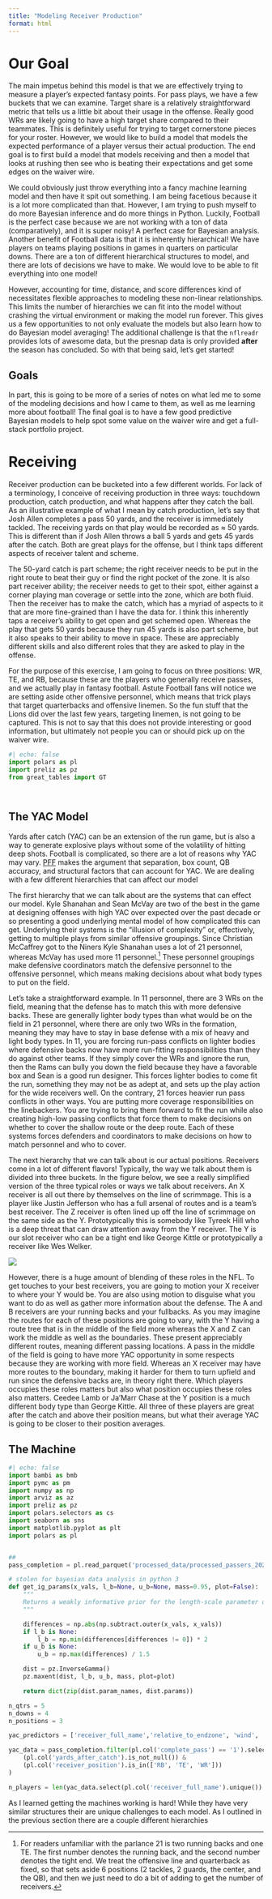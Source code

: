 ```yaml
---
title: "Modeling Receiver Production"
format: html
---
```


# Our Goal

The main impetus behind this model is that we are effectively trying to measure a player's expected fantasy points. For pass plays, we have a few buckets that we can examine. Target share is a relatively straightforward metric that tells us a little bit about their usage in the offense. Really good WRs are likely going to have a high target share compared to their teammates. This is definitely useful for trying to target cornerstone pieces for your roster. However, we would like to build a model that models the expected performance of a player versus their actual production. The end goal is to first build a model that models receiving and then a model that looks at rushing then see who is beating their expectations and get some edges on the waiver wire. 

We could obviously just throw everything into a fancy machine learning model and then have it spit out something. I am being facetious because it is a lot more complicated than that. However, I am trying to push myself to do more Bayesian inference and do more things in Python. Luckily, Football is the perfect case because we are not working with a ton of data (comparatively), and it is super noisy! A perfect case for Bayesian analysis. Another benefit of Football data is that it is inherently hierarchical! We have players on teams playing positions in games in quarters on particular downs. There are a ton of different hierarchical structures to model, and there are lots of decisions we have to make. We would love to be able to fit everything into one model! 

However, accounting for time, distance, and score differences kind of necessitates flexible approaches to modeling these non-linear relationships. This limits the number of hierarchies we can fit into the model without crashing the virtual environment or making the model run forever. This gives us a few opportunities to not only evaluate the models but also learn how to do Bayesian model averaging! The additional challenge is that the `nflreadr` provides lots of awesome data, but the presnap data is only provided **after** the season has concluded. So with that being said, let's get started! 


## Goals 

In part, this is going to be more of a series of notes on what led me to some of the modeling decisions and how I came to them, as well as me learning more about football! The final goal is to have a few good predictive Bayesian models to help spot some value on the waiver wire and get a full-stack portfolio project. 

# Receiving

Receiver production can be bucketed into a few different worlds. For lack of a terminology, I conceive of receiving production in three ways: touchdown production, catch production, and what happens after they catch the ball.  As an illustrative example of what I mean by catch production, let's say that Josh Allen completes a pass 50 yards, and the receiver is immediately tackled.  The receiving yards on that play would be recorded as $\approx$ 50 yards. This is different than if Josh Allen throws a ball 5 yards and gets 45 yards after the catch. Both are great plays for the offense, but I think taps different aspects of receiver talent and scheme. 

The 50-yard catch is part scheme; the right receiver needs to be put in the right route to beat their guy or find the right pocket of the zone. It is also part receiver ability; the receiver needs to get to their spot, either against a corner playing man coverage or settle into the zone, which are both fluid. Then the receiver has to make the catch, which has a myriad of aspects to it that are more fine-grained than I have the data for. I think this inherently taps a receiver's ability to get open and get schemed open. Whereas the play that gets 50 yards because they run 45 yards is also part scheme, but it also speaks to their ability to move in space. These are appreciably different skills and also different roles that they are asked to play in the offense. 

For the purpose of this exercise, I am going to focus on three positions: WR, TE, and RB, because these are the players who generally receive passes, and we actually play in fantasy football. Astute Football fans will notice we are setting aside other offensive personnel, which means that trick plays that target quarterbacks and offensive linemen. So the fun stuff that the Lions did over the last few years, targeting linemen, is not going to be captured. This is not to say that this does not provide interesting or good information, but ultimately not people you can or should pick up on the waiver wire. 

```python
#| echo: false
import polars as pl 
import preliz as pz 
from great_tables import GT 




```

## The YAC Model

Yards after catch (YAC) can be an extension of the run game, but is also a way to generate explosive plays without some of the volatility of hitting deep shots. Football is complicated, so there are a lot of reasons why YAC may vary. [PFF](https://www.pff.com/news/nfl-pff-data-study-yards-after-the-catch-determined-factors-before-the-catch) makes the argument that separation, box count, QB accuracy, and structural factors that can account for YAC.   We are dealing with a few different hierarchies that can affect our model

The first hierarchy that we can talk about are the systems that can effect our model. Kyle Shanahan and Sean McVay are two of the best in the game at designing offenses with high YAC over expected over the past decade or so presenting a good underlying mental model of how complicated this can get.  Underlying their systems is the "illusion of complexity" or, effectively,  getting to multiple plays from similar offensive groupings.  Since Christian McCaffrey got to the Niners Kyle Shanahan uses a lot of 21 personnel, whereas McVay has used more 11 personnel.^[ For readers unfamiliar with the parlance 21 is two running backs and one TE. The first number denotes the running back, and the second number denotes the tight end. We treat the offensive line and quarterback as fixed, so that sets aside 6 positions (2 tackles, 2 guards, the center, and the QB), and then we just need to do a bit of adding to get the number of receivers.] These personnel groupings make defensive coordinators match the defensive personnel to the offensive personnel, which means making decisions about what body types to put on the field. 

Let's take a straightforward example. In 11 personnel, there are 3 WRs on the field, meaning that the defense has to match this with more defensive backs. These are generally lighter body types than what would be on the field in 21 personnel, where there are only two WRs in the formation, meaning they may have to stay in base defense with a mix of heavy and light body types.  In 11, you are forcing run-pass conflicts on lighter bodies where defensive backs now have more run-fitting responsibilities than they do against other teams. If they simply cover the WRs and ignore the run, then the Rams can bully you down the field because they have a favorable box and Sean is a good run designer. This forces lighter bodies to come fit the run, something they may not be as adept at, and sets up the play action for the wide receivers well. On the contrary, 21 forces heavier run pass conflicts in other ways. You are putting more coverage responsibilities on the linebackers. You are trying to bring them forward to fit the run while also creating high-low passing conflicts that force them to make decisions on whether to cover the shallow route or the deep route. Each of these systems forces defenders and coordinators to make decisions on how to match personnel and who to cover. 

The next hierarchy that we can talk about is our actual positions. Receivers come in a lot of different flavors! Typically, the way we talk about them is divided into three buckets. In the figure below, we see a really simplified version of the three typical roles or ways we talk about receivers. An X receiver is all out there by themselves on the line of scrimmage.  This is a player like Justin Jefferson who has a full arsenal of routes and is a team's best receiver. The Z receiver is often lined up off the line of scrimmage on the same side as the Y. Prototypically this is somebody like Tyreek Hill who is a deep threat that can draw attention away from the Y receiver. The Y is our slot receiver who can be a tight end like George Kittle or prototypically a receiver like Wes Welker. 

![](receivers.png)

However, there is a huge amount of blending of these roles in the NFL. To get touches to your best receivers, you are going to motion your X receiver to where your Y would be. You are also using motion to disguise what you want to do as well as gather more information about the defense. The A and B receivers are your running backs and your fullbacks. As you may imagine the routes for each of these positions are going to vary, with the Y having a route tree that is in the middle of the field more whereas the X and Z can work the middle as well as the boundaries. These present appreciably different routes, meaning different passing locations. A pass in the middle of the field is going to have more YAC opportunity in some respects because they are working with more field. Whereas an X receiver may have more routes to the boundary, making it harder for them to turn upfield and run since the defensive backs are, in theory right there. Which players occupies these roles matters but also what position occupies these roles also matters. Ceedee Lamb or Ja'Marr Chase at the Y position is a much different body type than George Kittle. All three of these players are great after the catch and above their position means, but what their average YAC is going to be closer to their position averages. 


## The Machine 

```python
#| echo: false
import bambi as bmb 
import pymc as pm 
import numpy as np 
import arviz as az 
import preliz as pz 
import polars.selectors as cs 
import seaborn as sns 
import matplotlib.pyplot as plt 
import polars as pl 


## 
pass_completion = pl.read_parquet('processed_data/processed_passers_2020.parquet')

# stolen for bayesian data analysis in python 3
def get_ig_params(x_vals, l_b=None, u_b=None, mass=0.95, plot=False):
    """
    Returns a weakly informative prior for the length-scale parameter of the GP kernel.
    """

    differences = np.abs(np.subtract.outer(x_vals, x_vals))
    if l_b is None:
        l_b = np.min(differences[differences != 0]) * 2
    if u_b is None:
        u_b = np.max(differences) / 1.5

    dist = pz.InverseGamma()
    pz.maxent(dist, l_b, u_b, mass, plot=plot)

    return dict(zip(dist.param_names, dist.params))

n_qtrs = 5
n_downs = 4
n_positions = 3

yac_predictors = ['receiver_full_name','relative_to_endzone', 'wind', 'score_differential', 'qtr', 'down', 'game_seconds_remaining' ,'pass_location', 'ydstogo', 'temp', 'air_yards', 'yardline_100', 'ep', 'receiver_position', 'vegas_wp', 'xpass', 'surface', 'no_huddle', 'fixed_drive', 'game_id', 'yards_after_catch', 'posteam_type', 'roof', 'desc']

yac_data = pass_completion.filter(pl.col('complete_pass') == '1').select(pl.col(yac_predictors)).filter(
    (pl.col('yards_after_catch').is_not_null()) & 
    (pl.col('receiver_position').is_in(['RB', 'TE', 'WR']))
)

n_players = len(yac_data.select(pl.col('receiver_full_name').unique()).to_series().to_list())

```

As I learned getting the machines working is hard! While they have very similar structures their are unique challenges to each model. As I outlined in the previous section there are a couple different hierarchies 